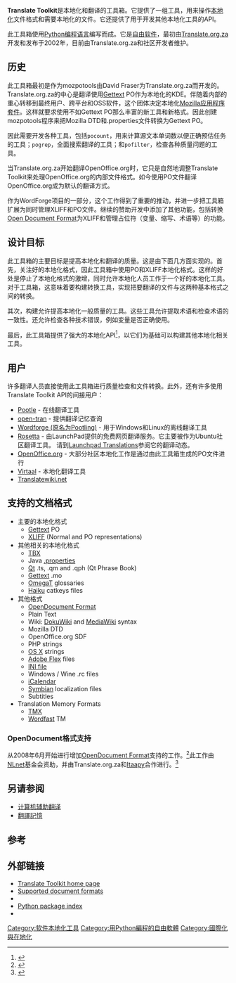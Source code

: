 {{NoteTA
|G1=IT
|G2=FL
|1=zh-hans:本地化;zh-hk:本地化;zh-tw:在地化;
}}
{{Infobox Software
 |name = Translate Toolkit
 |developer = Translate.org.za
 |latest_release_version = 3.3.3
 |latest_release_date = {{Release date and age|2021|03|02}}
 |operating_system = [[跨平台|跨平台]]
 |genre = [[電腦輔助翻譯|计算机辅助翻译]]
 |programming_language = [[Python|Python]]
 |license = [[GNU通用公共许可证|GNU通用公共许可证]]第二版或更新
 |website = {{URL|https://toolkit.translatehouse.org/}}
 |
}}

'''Translate Toolkit'''是本地化和翻译的工具箱。它提供了一组工具，用来操作[[本地化|本地化]]文件格式和需要本地化的文件。它还提供了用于开发其他本地化工具的API。

此工具箱使用[[Python|Python编程语言]]编写而成。它是[[自由软件|自由软件]]，最初由[[Translate.org.za|Translate.org.za]]开发和发布于2002年，目前由Translate.org.za和社区开发者维护。

==历史==

此工具箱最初是作为mozpotools由David Fraser为Translate.org.za而开发的。Translate.org.za的中心是翻译使用[[Gettext|Gettext]] PO作为本地化的KDE。伴随着内部的重心转移到最终用户、跨平台和OSS软件，这个团体决定本地化[[Mozilla_Application_Suite|Mozilla应用程序套件]]。这样就要求使用不如Gettext PO那么丰富的新工具和新格式。因此创建mozpotools程序来把Mozilla DTD和.properties文件转换为Gettext PO。

因此需要开发各种工具，包括<tt>pocount</tt>，用来计算源文本单词数以便正确预估任务的工具；<tt>pogrep</tt>，全面搜索翻译的工具；和<tt>pofilter</tt>，检查各种质量问题的工具。

当Translate.org.za开始翻译OpenOffice.org时，它只是自然地调整Translate Toolkit来处理OpenOffice.org的内部文件格式。如今使用PO文件翻译OpenOffice.org成为默认的翻译方式。

作为WordForge项目的一部分，这个工作得到了重要的推动，并进一步把工具箱扩展为同时管理XLIFF和PO文件。继续的赞助开发中添加了其他功能，包括转换[[开放文档格式|Open Document Format]]为XLIFF和管理占位符（变量、缩写、术语等）的功能。

==设计目标==

此工具箱的主要目标是提高本地化和翻译的质量。这是由下面几方面实现的。首先，关注好的本地化格式，因此工具箱中使用PO和XLIFF本地化格式。这样的好处是停止了本地化格式的激增，同时允许本地化人员工作于一个好的本地化工具。对于工具箱，这意味着要构建转换工具，实现把要翻译的文件与这两种基本格式之间的转换。

其次，构建允许提高本地化一般质量的工具。这些工具允许提取术语和检查术语的一致性。还允许检查各种技术错误，例如变量是否正确使用。

最后，此工具箱提供了强大的本地化API<ref>{{cite web |url=http://translate.sourceforge.net/doc/api/ |title=Translate Toolkit API documentation |accessdate=2012-01-17 |archive-date=2012-02-15 |archive-url=https://web.archive.org/web/20120215012118/http://translate.sourceforge.net/doc/api/ |dead-url=no }}</ref>，以它们为基础可以构建其他本地化相关工具。

==用户==

许多翻译人员直接使用此工具箱进行质量检查和文件转换。此外，还有许多使用Translate Toolkit API的间接用户：

* [[Pootle|Pootle]] - 在线翻译工具
* [http://open-tran.eu open-tran]{{Wayback|url=http://open-tran.eu/ |date=20200510232131 }} - 提供翻译记忆查询
* [http://sourceforge.net/projects/wordforge2/ Wordforge (原名为Pootling)]{{Wayback|url=http://sourceforge.net/projects/wordforge2/ |date=20111109060630 }} - 用于Windows和Linux的离线翻译工具
* [https://launchpad.net/rosetta Rosetta]{{Wayback|url=https://launchpad.net/rosetta |date=20100103184146 }} - 由LaunchPad提供的免费网页翻译服务。它主要被作为Ubuntu社区翻译工具。 请到[https://translations.launchpad.net/ Launchpad Translations]{{Wayback|url=https://translations.launchpad.net/ |date=20120118070540 }}参阅它的翻译动态。
* [[OpenOffice.org|OpenOffice.org]] - 大部分社区本地化工作是通过由此工具箱生成的PO文件进行
* [[Virtaal|Virtaal]] - 本地化翻译工具
* [http://translatewiki.net Translatewiki.net]{{Wayback|url=http://translatewiki.net/ |date=20200919052943 }}

==支持的文档格式==

* 主要的本地化格式
** [[Gettext|Gettext]] PO
** [[XLIFF|XLIFF]] (Normal and PO representations)
* 其他相关的本地化格式
** [[TBX|TBX]]
** Java [[.properties|.properties]]
** [[Qt|Qt]] .ts, .qm and .qph (Qt Phrase Book)
** [[Gettext|Gettext]] .mo
** [[OmegaT|OmegaT]] glossaries
** [[俳句|Haiku]] catkeys files
* 其他格式
** [[开放文档格式|OpenDocument Format]]
** Plain Text
** Wiki: [[DokuWiki|DokuWiki]] and [[MediaWiki|MediaWiki]] syntax
** Mozilla DTD
** OpenOffice.org SDF
** PHP strings
** [[Mac_OS_X|OS X]] strings
** [[Adobe_Flex|Adobe Flex]] files
** [[INI檔案|INI file]]
** Windows / Wine .rc files
** [[iCalendar|iCalendar]]
** [[Symbian|Symbian]] localization files
** Subtitles
* Translation Memory Formats
** [[Translation_Memory_eXchange|TMX]]
** [[Wordfast|Wordfast]] TM

===OpenDocument格式支持===

从2008年6月开始进行增加[[开放文档格式|OpenDocument Format]]支持的工作。<ref>{{cite web |url=http://translate.sourceforge.net/wiki/developers/projects/odf |title=Project page for ODF format support |accessdate=2012-01-17 |archive-date=2012-02-09 |archive-url=https://web.archive.org/web/20120209033934/http://translate.sourceforge.net/wiki/developers/projects/odf |dead-url=no }}</ref>此工作由[[NLnet|NLnet]]基金会资助，并由Translate.org.za和[[Itaapy|Itaapy]]合作进行。<ref>{{cite web |url=http://www.hforge.org/odf-i18n-tests/ |title=ODF Internationalization (i18n) Test Suite in hforge |accessdate=2012-01-17 |archive-date=2011-12-06 |archive-url=https://web.archive.org/web/20111206185338/http://www.hforge.org/odf-i18n-tests/ |dead-url=no }}</ref>

== 另请参阅 ==
* [[電腦輔助翻譯|计算机辅助翻译]]
* [[翻譯記憶|翻譯記憶]]

==参考==
<references/>
== 外部链接 ==
* [http://translate.sourceforge.net/wiki/toolkit/index Translate Toolkit home page]{{Wayback|url=http://translate.sourceforge.net/wiki/toolkit/index |date=20120121153956 }}
* [http://translate.sourceforge.net/wiki/toolkit/formats Supported document formats]{{Wayback|url=http://translate.sourceforge.net/wiki/toolkit/formats |date=20111125194735 }}
* {{Ohloh project|id=translate-toolkit}}
* [https://web.archive.org/web/20090221032557/http://pypi.python.org/pypi/Translate%20Toolkit Python package index]
* {{SourceForge|translate|Translate Toolkit}}


[[Category:软件本地化工具|Category:软件本地化工具]]
[[Category:用Python編程的自由軟體|Category:用Python編程的自由軟體]]
[[Category:國際化與在地化|Category:國際化與在地化]]